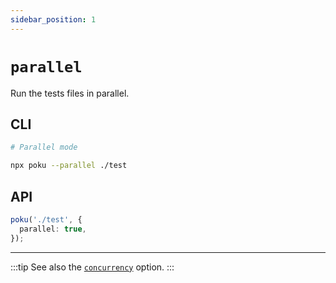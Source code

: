 ```yaml
---
sidebar_position: 1
---
```


# `parallel`

Run the tests files in parallel.

## CLI

```bash
# Parallel mode

npx poku --parallel ./test
```

## API

```ts
poku('./test', {
  parallel: true,
});
```

<hr />

:::tip
See also the [`concurrency`](/docs/documentation/poku/options/concurrency) option.
:::
